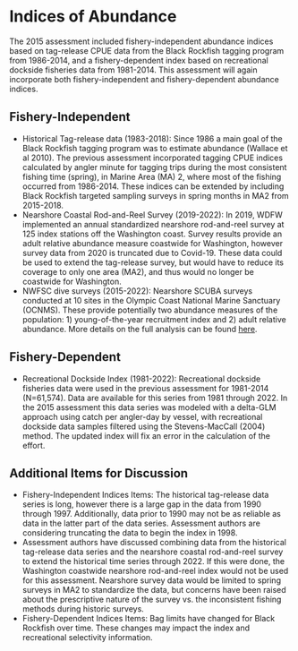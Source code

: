 # Indices of Abundance

The 2015 assessment included fishery-independent abundance indices based on tag-release CPUE data from the Black Rockfish tagging program from 1986-2014, and a fishery-dependent index based on recreational dockside fisheries data from 1981-2014. This assessment will again incorporate both fishery-independent and fishery-dependent abundance indices. 

## Fishery-Independent 

* Historical Tag-release data (1983-2018): Since 1986 a main goal of the Black Rockfish tagging program was to estimate abundance (Wallace et al 2010). The previous assessment incorporated tagging CPUE indices calculated by angler minute for tagging trips during the most consistent fishing time (spring), in Marine Area (MA) 2, where most of the fishing occurred from 1986-2014. These indices can be extended by including Black Rockfish targeted sampling surveys in spring months in MA2 from 2015-2018.
* Nearshore Coastal Rod-and-Reel Survey (2019-2022): In 2019, WDFW implemented an annual standardized nearshore rod-and-reel survey at 125 index stations off the Washington coast.  Survey results provide an adult relative abundance measure coastwide for Washington, however survey data from 2020 is truncated due to Covid-19. These data could be used to extend the tag-release survey, but would have to reduce its coverage to only one area (MA2), and thus would no longer be coastwide for Washington.
* NWFSC dive surveys (2015-2022): Nearshore SCUBA surveys conducted at 10 sites in the Olympic Coast National Marine Sanctuary (OCNMS). These provide potentially two abundance measures of the population: 1) young-of-the-year recruitment index and 2) adult relative abundance. More details on the full analysis can be found [here](https://github.com/shcaba/Sebastes_melanops_WA/blob/main/Data/Nearshore%20Dive%20Survey/OCNMS-Black-Rockfish-Analysis.pdf). 

## Fishery-Dependent 

* Recreational Dockside Index (1981-2022): Recreational dockside fisheries data were used in the previous assessment for 1981-2014 (N=61,574). Data are available for this series from 1981 through 2022. In the 2015 assessment this data series was modeled with a delta-GLM approach using catch per angler-day by vessel, with recreational dockside data samples filtered using the Stevens-MacCall (2004) method. The updated index will fix an error in the calculation of the effort.

## Additional Items for Discussion

* Fishery-Independent Indices Items: The historical tag-release data series is long, however there is a large gap in the data from 1990 through 1997. Additionally, data prior to 1990 may not be as reliable as data in the latter part of the data series. Assessment authors are considering truncating the data to begin the index in 1998.
* Assessment authors have discussed combining data from the historical tag-release data series and the nearshore coastal rod-and-reel survey to extend the historical time series through 2022.  If this were done, the Washington coastwide nearshore rod-and-reel index would not be used for this assessment. Nearshore survey data would be limited to spring surveys in MA2 to standardize the data, but concerns have been raised about the prescriptive nature of the survey vs. the inconsistent fishing methods during historic surveys. 
* Fishery-Dependent Indices Items: Bag limits have changed for Black Rockfish over time. These changes may impact the index and recreational selectivity information.
